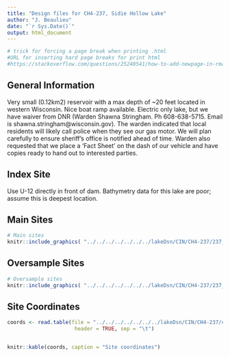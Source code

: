 ```yaml
---
title: "Design files for CH4-237, Sidie Hollow Lake"
author: "J. Beaulieu"
date: "`r Sys.Date()`"
output: html_document
---
```


```r
# trick for forcing a page break when printing .html
#URL for inserting hard page breaks for print html
#https://stackoverflow.com/questions/25240541/how-to-add-newpage-in-rmarkdown-in-a-smart-way
```
## General Information
Very small (0.12km2) reservoir with a max depth of ~20 feet located in western Wisconsin.  Nice boat ramp available.  Electric only lake, but we have waiver from DNR (Warden Shawna Stringham. Ph 608-638-5715.  Email is shawna.stringham@wisconsin.gov).  The warden indicated that local residents will likely call police when they see our gas motor.  We will plan carefully to ensure sheriff's office is notified ahead of time.  Warden also requested that we place a 'Fact Sheet' on the dash of our vehicle and have copies ready to hand out to interested parties.

## Index Site
Use U-12 directly in front of dam.  Bathymetry data for this lake are poor; assume this is deepest location.

## Main Sites
```r
# Main sites
knitr::include_graphics( "../../../../../../../lakeDsn/CIN/CH4-237/237_Main.png")
```
<P style="page-break-before: always">
  
  

## Oversample Sites
```r
# Oversample sites
knitr::include_graphics( "../../../../../../../lakeDsn/CIN/CH4-237/237_Over.png")
```

<P style="page-break-before: always">
## Site Coordinates
```r

coords <- read.table(file = "../../../../../../../lakeDsn/CIN/CH4-237/ch4_237Sites.txt",
                      header = TRUE, sep = "\t")


knitr::kable(coords, caption = "Site coordinates")
```